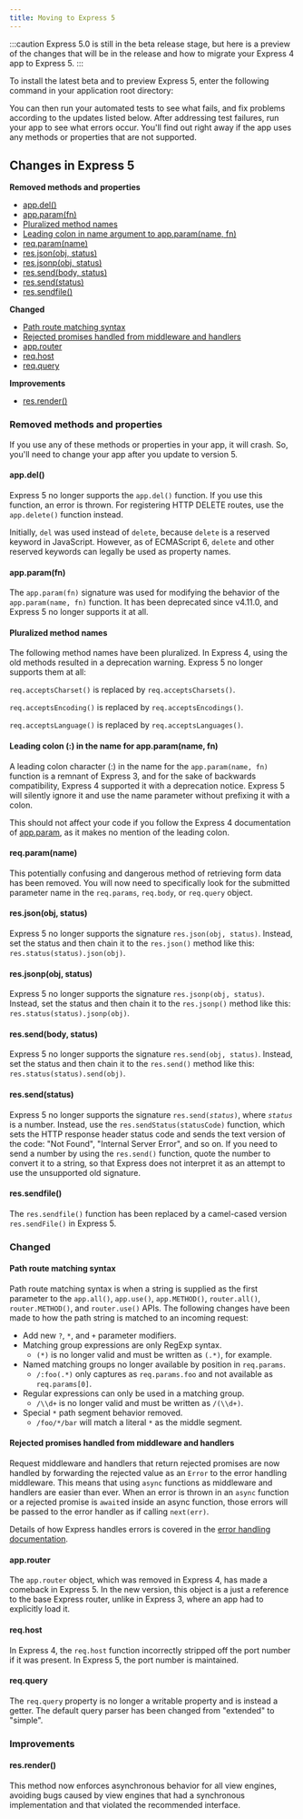 ```yaml
---
title: Moving to Express 5
---
```



:::caution
Express 5.0 is still in the beta release stage, but here is a preview of the changes that will be in the release and how to migrate your Express 4 app to Express 5.
:::

To install the latest beta and to preview Express 5, enter the following command in your application root directory:

<PackageManagerCommand npm="install 'express@>=5.0.0-beta.1' --save" pnpm="add 'express@>=5.0.0-beta.1'" bun="add 'express@>=5.0.0-beta.1'"/>

You can then run your automated tests to see what fails, and fix problems according to the updates listed below. After addressing test failures, run your app to see what errors occur. You'll find out right away if the app uses any methods or properties that are not supported.

## Changes in Express 5

**Removed methods and properties**

<ul class="doclist">
  <li>
    <a href="#appdel">app.del()</a>
  </li>
  <li>
    <a href="#appparamfn">app.param(fn)</a>
  </li>
  <li>
    <a href="#pluralized-method-names">Pluralized method names</a>
  </li>
  <li>
    <a href="#leading-colon--in-the-name-for-appparamname-fn">Leading colon in name argument to app.param(name, fn)</a>
  </li>
  <li>
    <a href="#reqparamname">req.param(name)</a>
  </li>
  <li>
    <a href="#resjsonobj-status">res.json(obj, status)</a>
  </li>
  <li>
    <a href="#resjsonpobj-status">res.jsonp(obj, status)</a>
  </li>
  <li>
    <a href="#ressendbody-status">res.send(body, status)</a>
  </li>
  <li>
    <a href="#ressendstatus">res.send(status)</a>
  </li>
  <li>
    <a href="#ressendfile">res.sendfile()</a>
  </li>
</ul>

**Changed**

<ul class="doclist">
  <li>
    <a href="#path-route-matching-syntax">Path route matching syntax</a>
  </li>
  <li>
    <a href="#rejected-promises-handled-from-middleware-and-handlers">
      Rejected promises handled from middleware and handlers
    </a>
  </li>
  <li>
    <a href="#approuter">app.router</a>
  </li>
  <li>
    <a href="#reqhost">req.host</a>
  </li>
  <li>
    <a href="#reqquery">req.query</a>
  </li>
</ul>

**Improvements**

<ul class="doclist">
  <li>
    <a href="#resrender">res.render()</a>
  </li>
</ul>

### Removed methods and properties

If you use any of these methods or properties in your app, it will crash. So, you'll need to change your app after you update to version 5.

#### app.del()

Express 5 no longer supports the `app.del()` function. If you use this function, an error is thrown. For registering HTTP DELETE routes, use the `app.delete()` function instead.

Initially, `del` was used instead of `delete`, because `delete` is a reserved keyword in JavaScript. However, as of ECMAScript 6, `delete` and other reserved keywords can legally be used as property names.

#### app.param(fn)

The `app.param(fn)` signature was used for modifying the behavior of the `app.param(name, fn)` function. It has been deprecated since v4.11.0, and Express 5 no longer supports it at all.

#### Pluralized method names

The following method names have been pluralized. In Express 4, using the old methods resulted in a deprecation warning. Express 5 no longer supports them at all:

`req.acceptsCharset()` is replaced by `req.acceptsCharsets()`.

`req.acceptsEncoding()` is replaced by `req.acceptsEncodings()`.

`req.acceptsLanguage()` is replaced by `req.acceptsLanguages()`.

#### Leading colon (:) in the name for app.param(name, fn)

A leading colon character (:) in the name for the `app.param(name, fn)` function is a remnant of Express 3, and for the sake of backwards compatibility, Express 4 supported it with a deprecation notice. Express 5 will silently ignore it and use the name parameter without prefixing it with a colon.

This should not affect your code if you follow the Express 4 documentation of [app.param](/4x/api#appparamname-callback), as it makes no mention of the leading colon.

#### req.param(name)

This potentially confusing and dangerous method of retrieving form data has been removed. You will now need to specifically look for the submitted parameter name in the `req.params`, `req.body`, or `req.query` object.

#### res.json(obj, status)

Express 5 no longer supports the signature `res.json(obj, status)`. Instead, set the status and then chain it to the `res.json()` method like this: `res.status(status).json(obj)`.

#### res.jsonp(obj, status)

Express 5 no longer supports the signature `res.jsonp(obj, status)`. Instead, set the status and then chain it to the `res.jsonp()` method like this: `res.status(status).jsonp(obj)`.

#### res.send(body, status)

Express 5 no longer supports the signature `res.send(obj, status)`. Instead, set the status and then chain it to the `res.send()` method like this: `res.status(status).send(obj)`.

#### res.send(status)

Express 5 no longer supports the signature <code>res.send(<em>status</em>)</code>, where _`status`_ is a number. Instead, use the `res.sendStatus(statusCode)` function, which sets the HTTP response header status code and sends the text version of the code: "Not Found", "Internal Server Error", and so on.
If you need to send a number by using the `res.send()` function, quote the number to convert it to a string, so that Express does not interpret it as an attempt to use the unsupported old signature.

#### res.sendfile()

The `res.sendfile()` function has been replaced by a camel-cased version `res.sendFile()` in Express 5.

### Changed

#### Path route matching syntax

Path route matching syntax is when a string is supplied as the first parameter to the `app.all()`, `app.use()`, `app.METHOD()`, `router.all()`, `router.METHOD()`, and `router.use()` APIs. The following changes have been made to how the path string is matched to an incoming request:

- Add new `?`, `*`, and `+` parameter modifiers.
- Matching group expressions are only RegExp syntax.
  - `(*)` is no longer valid and must be written as `(.*)`, for example.
- Named matching groups no longer available by position in `req.params`.
  - `/:foo(.*)` only captures as `req.params.foo` and not available as `req.params[0]`.
- Regular expressions can only be used in a matching group.
  - `/\\d+` is no longer valid and must be written as `/(\\d+)`.
- Special `*` path segment behavior removed.
  - `/foo/*/bar` will match a literal `*` as the middle segment.

#### Rejected promises handled from middleware and handlers

Request middleware and handlers that return rejected promises are now handled by forwarding the rejected value as an `Error` to the error handling middleware. This means that using `async` functions as middleware and handlers are easier than ever. When an error is thrown in an `async` function or a rejected promise is `await`ed inside an async function, those errors will be passed to the error handler as if calling `next(err)`.

Details of how Express handles errors is covered in the [error handling documentation](/guide/error-handling).

#### app.router

The `app.router` object, which was removed in Express 4, has made a comeback in Express 5. In the new version, this object is a just a reference to the base Express router, unlike in Express 3, where an app had to explicitly load it.

#### req.host

In Express 4, the `req.host` function incorrectly stripped off the port number if it was present. In Express 5, the port number is maintained.

#### req.query

The `req.query` property is no longer a writable property and is instead a getter. The default query parser has been changed from "extended" to "simple".

### Improvements

#### res.render()

This method now enforces asynchronous behavior for all view engines, avoiding bugs caused by view engines that had a synchronous implementation and that violated the recommended interface.
